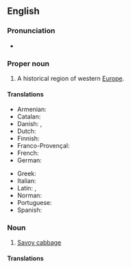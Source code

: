 {{also|savoy}}
==English==

===Pronunciation===
* {{IPA|/səˈvɔɪ/|lang=en}}

===Proper noun===
{{wikipedia}}
{{en-proper noun}}

# A historical region of western [[Europe]].

====Translations====
{{trans-top|a historical region of western Europe}}
* Armenian: {{t|hy|Սավոյա|sc=Armn}}
* Catalan: {{t|ca|Savoia|f}}
* Danish: {{t|da|Savoyen|c}}, {{t|da|Savojen|c}}
* Dutch: {{t|nl|Savooien}}
* Finnish: {{t|fi|Savoiji}}
* Franco-Provençal: {{t|frp|Savouè|f}}
* French: {{t+|fr|Savoie|f}}
* German: {{t+|de|Savoyen|n}}
{{trans-mid}}
* Greek: {{t|el|Σαβοΐα|f|sc=Grek}}
* Italian: {{t|it|Savoia|f}}
* Latin: {{t|la|Sapaudia|f}}, {{t|la|Sabaudia|f}}
* Norman: {{t|nrf|Savouaie|f}}
* Portuguese: {{t|pt|Savoia|f}}
* Spanish: {{t|es|Saboya|f}}
{{trans-bottom}}

===Noun===
{{en-noun|-|s}}

# [[Savoy cabbage]]

====Translations====
{{trans-see|Savoy cabbage}}